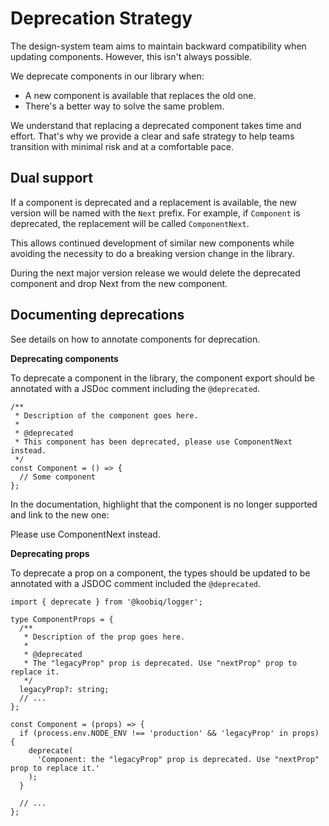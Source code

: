 
<Meta title="Deprecation Strategy" />

# Deprecation Strategy

The design-system team aims to maintain backward compatibility when updating components. However, this isn't always possible.

We deprecate components in our library when:

- A new component is available that replaces the old one.
- There's a better way to solve the same problem.

We understand that replacing a deprecated component takes time and effort.
That's why we provide a clear and safe strategy to help teams transition with minimal risk and at a comfortable pace.

## Dual support

If a component is deprecated and a replacement is available, the new version will be named with the `Next` prefix.
For example, if `Component` is deprecated, the replacement will be called `ComponentNext`.

This allows continued development of similar new components while avoiding the necessity to do a breaking
version change in the library.

During the next major version release we would delete the deprecated component and drop Next from the new component.

## Documenting deprecations

See details on how to annotate components for deprecation.

**Deprecating components**

To deprecate a component in the library, the component export
should be annotated with a JSDoc comment including the `@deprecated`.

```tsx
/**
 * Description of the component goes here.
 *
 * @deprecated
 * This component has been deprecated, please use ComponentNext instead.
 */
const Component = () => {
  // Some component
};
```

In the documentation, highlight that the component is no longer supported and link to the new one:

<Alert status="error" title="This component has been deprecated">
  Please use <Link>ComponentNext</Link> instead.
</Alert>

**Deprecating props**

To deprecate a prop on a component, the types should be updated to be annotated with a JSDOC
comment included the `@deprecated`.

```tsx
import { deprecate } from '@koobiq/logger';

type ComponentProps = {
  /**
   * Description of the prop goes here.
   *
   * @deprecated
   * The "legacyProp" prop is deprecated. Use "nextProp" prop to replace it.
   */
  legacyProp?: string;
  // ...
};

const Component = (props) => {
  if (process.env.NODE_ENV !== 'production' && 'legacyProp' in props) {
    deprecate(
      'Component: the "legacyProp" prop is deprecated. Use "nextProp" prop to replace it.'
    );
  }

  // ...
};
```
